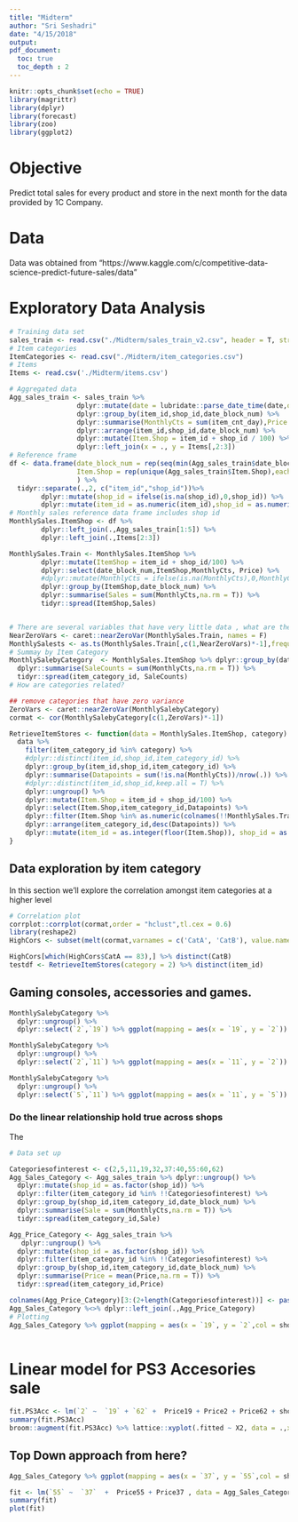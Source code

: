 ```yaml
---
title: "Midterm"
author: "Sri Seshadri"
date: "4/15/2018"
output: 
pdf_document:
  toc: true
  toc_depth : 2
---
```


```r
knitr::opts_chunk$set(echo = TRUE)
library(magrittr)
library(dplyr)
library(forecast)
library(zoo)
library(ggplot2)
```


# Objective

Predict total sales for every product and store in the next month for the data provided by 1C Company.

# Data

Data was obtained from "https://www.kaggle.com/c/competitive-data-science-predict-future-sales/data"

# Exploratory Data Analysis

```r
# Training data set
sales_train <- read.csv("./Midterm/sales_train_v2.csv", header = T, stringsAsFactors = F)
# Item categories
ItemCategories <- read.csv("./Midterm/item_categories.csv")
# Items
Items <- read.csv('./Midterm/items.csv')

# Aggregated data 
Agg_sales_train <- sales_train %>% 
                 dplyr::mutate(date = lubridate::parse_date_time(date,orders = "%d.%m.%Y")) %>% 
                 dplyr::group_by(item_id,shop_id,date_block_num) %>% 
                 dplyr::summarise(MonthlyCts = sum(item_cnt_day),Price = mean(item_price,na.rm = T)) %>% 
                 dplyr::arrange(item_id,shop_id,date_block_num) %>% 
                 dplyr::mutate(Item.Shop = item_id + shop_id / 100) %>% 
                 dplyr::left_join(x = ., y = Items[,2:3])
# Reference frame
df <- data.frame(date_block_num = rep(seq(min(Agg_sales_train$date_block_num),max(Agg_sales_train$date_block_num)),n_distinct(Agg_sales_train$Item.Shop)),
                 Item.Shop = rep(unique(Agg_sales_train$Item.Shop),each = max(Agg_sales_train$date_block_num) - min(Agg_sales_train$date_block_num) + 1)
                 ) %>%
  tidyr::separate(.,2, c("item_id","shop_id"))%>%
        dplyr::mutate(shop_id = ifelse(is.na(shop_id),0,shop_id)) %>% 
        dplyr::mutate(item_id = as.numeric(item_id),shop_id = as.numeric(shop_id))
# Monthly sales reference data frame includes shop id
MonthlySales.ItemShop <- df %>% 
        dplyr::left_join(.,Agg_sales_train[1:5]) %>% 
        dplyr::left_join(.,Items[2:3])

MonthlySales.Train <- MonthlySales.ItemShop %>% 
        dplyr::mutate(ItemShop = item_id + shop_id/100) %>% 
        dplyr::select(date_block_num,ItemShop,MonthlyCts, Price) %>% 
        #dplyr::mutate(MonthlyCts = ifelse(is.na(MonthlyCts),0,MonthlyCts)) %>% 
        dplyr::group_by(ItemShop,date_block_num) %>% 
        dplyr::summarise(Sales = sum(MonthlyCts,na.rm = T)) %>% 
        tidyr::spread(ItemShop,Sales)


# There are several variables that have very little data , what are they
NearZeroVars <- caret::nearZeroVar(MonthlySales.Train, names = F)
MonthlySalests <- as.ts(MonthlySales.Train[,c(1,NearZeroVars)*-1],frequency = 1, start = 0, end = 33)
# Summay by Item Category
MonthlySalebyCategory  <- MonthlySales.ItemShop %>% dplyr::group_by(date_block_num,item_category_id) %>% 
  dplyr::summarise(SaleCounts = sum(MonthlyCts,na.rm = T)) %>% 
  tidyr::spread(item_category_id, SaleCounts)
# How are categories related?

## remove categories that have zero variance
ZeroVars <- caret::nearZeroVar(MonthlySalebyCategory)
cormat <- cor(MonthlySalebyCategory[c(1,ZeroVars)*-1])

RetrieveItemStores <- function(data = MonthlySales.ItemShop, category) {
  data %>% 
    filter(item_category_id %in% category) %>%
    #dplyr::distinct(item_id,shop_id,item_category_id) %>% 
    dplyr::group_by(item_id,shop_id,item_category_id) %>% 
    dplyr::summarise(Datapoints = sum(!is.na(MonthlyCts))/nrow(.)) %>% 
    #dplyr::distinct(item_id,shop_id,keep.all = T) %>% 
    dplyr::ungroup() %>% 
    dplyr::mutate(Item.Shop = item_id + shop_id/100) %>% 
    dplyr::select(Item.Shop,item_category_id,Datapoints) %>% 
    dplyr::filter(Item.Shop %in% as.numeric(colnames(!!MonthlySales.Train)[NearZeroVars*-1])) %>% 
    dplyr::arrange(item_category_id,desc(Datapoints)) %>% 
    dplyr::mutate(item_id = as.integer(floor(Item.Shop)), shop_id = as.integer((Item.Shop - item_id)*100))
}


```

## Data exploration by item category

In this section we'll explore the correlation amongst item categories at a higher level

```r
# Correlation plot 
corrplot::corrplot(cormat,order = "hclust",tl.cex = 0.6)
library(reshape2)
HighCors <- subset(melt(cormat,varnames = c('CatA', 'CatB'), value.name = 'Correlations'), Correlations >= 0.8 & Correlations < 1)

HighCors[which(HighCors$CatA == 83),] %>% distinct(CatB)
testdf <- RetrieveItemStores(category = 2) %>% distinct(item_id)


```

## Gaming consoles, accessories and games.

```r
MonthlySalebyCategory %>% 
  dplyr::ungroup() %>% 
  dplyr::select(`2`,`19`) %>% ggplot(mapping = aes(x = `19`, y = `2`)) + geom_point() + stat_smooth(method = "lm") + xlab("Games PS3") + ylab("Accesories PS3") + theme_bw()

MonthlySalebyCategory %>% 
  dplyr::ungroup() %>% 
  dplyr::select(`2`,`11`) %>% ggplot(mapping = aes(x = `11`, y = `2`)) + geom_point() + stat_smooth(method = "lm") + xlab("Games Consoles PS3") + ylab("Accesories PS3") + theme_bw()

MonthlySalebyCategory %>% 
  dplyr::ungroup() %>% 
  dplyr::select(`5`,`11`) %>% ggplot(mapping = aes(x = `11`, y = `5`)) + geom_point() + stat_smooth(method = "lm") + xlab("Games Consoles PS3") + ylab("PS Vita") + theme_bw()


```

### Do the linear relationship hold true across shops

The 

```r
# Data set up

Categoriesofinterest <- c(2,5,11,19,32,37:40,55:60,62)
Agg_Sales_Category <- Agg_sales_train %>% dplyr::ungroup() %>% 
  dplyr::mutate(shop_id = as.factor(shop_id)) %>% 
  dplyr::filter(item_category_id %in% !!Categoriesofinterest) %>%
  dplyr::group_by(shop_id,item_category_id,date_block_num) %>% 
  dplyr::summarise(Sale = sum(MonthlyCts,na.rm = T)) %>% 
  tidyr::spread(item_category_id,Sale) 

Agg_Price_Category <- Agg_sales_train %>% 
   dplyr::ungroup() %>% 
  dplyr::mutate(shop_id = as.factor(shop_id)) %>% 
  dplyr::filter(item_category_id %in% !!Categoriesofinterest) %>%
  dplyr::group_by(shop_id,item_category_id,date_block_num) %>% 
  dplyr::summarise(Price = mean(Price,na.rm = T)) %>% 
  tidyr::spread(item_category_id,Price)

colnames(Agg_Price_Category)[3:(2+length(Categoriesofinterest))] <- paste0("Price",Categoriesofinterest)
Agg_Sales_Category %<>% dplyr::left_join(.,Agg_Price_Category)
# Plotting 
Agg_Sales_Category %>% ggplot(mapping = aes(x = `19`, y = `2`,col = shop_id)) + geom_point() + stat_smooth(method = "lm",se = F) + xlab("Games PS3") + ylab("Accesories PS3") + theme_bw() + theme(legend.position = "none") + ggtitle( "PS3 Game sales Vs PS3 Accessories", subtitle = "Colored by shop_id")
  
```

# Linear model for PS3 Accesories sale

```r
fit.PS3Acc <- lm(`2` ~  `19` + `62` +  Price19 + Price2 + Price62 + shop_id, data = Agg_Sales_Category)
summary(fit.PS3Acc)
broom::augment(fit.PS3Acc) %>% lattice::xyplot(.fitted ~ X2, data = .,xlab = "Accesories PS3 sales", ylab = "Fitted PS3 Accesories sale")

```

## Top Down approach from here?

```r
Agg_Sales_Category %>% ggplot(mapping = aes(x = `37`, y = `55`,col = shop_id)) + geom_point() + stat_smooth(method = "lm",se = F) + xlab("Cinema Blue Ray") + ylab("Music CD Local") + theme_bw() + theme(legend.position = "none") + ggtitle( "Cinema Blue Ray Vs Music CD local sales", subtitle = "Colored by shop_id")


```


```r
fit <- lm(`55` ~  `37`  +  Price55 + Price37 , data = Agg_Sales_Category)
summary(fit)
plot(fit)
```


